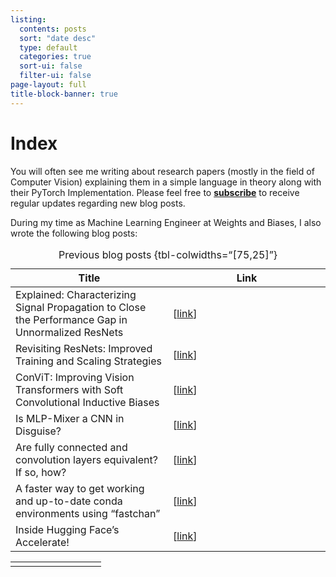 ```yaml
---
listing:
  contents: posts
  sort: "date desc"
  type: default
  categories: true
  sort-ui: false
  filter-ui: false
page-layout: full
title-block-banner: true
---
```


# Index
You will often see me writing about research papers (mostly in the field of Computer Vision) explaining them in a simple language in theory along with their PyTorch Implementation. Please feel free to **[subscribe](https://amaarora.github.io/#subscribe-to-aman-aroras-blog)** to receive regular updates regarding new blog posts.

During my time as Machine Learning Engineer at Weights and Biases, I also wrote the following blog posts:

| Title  | Link  |
|--------|--------|
| Explained: Characterizing Signal Propagation to Close the Performance Gap in Unnormalized ResNets  | [[link](https://wandb.ai/wandb_fc/pytorch-image-models/reports/Explained-Characterizing-Signal-Propagation-to-Close-the-Performance-Gap-in-Unnormalized-ResNets--Vmlldzo2NDIzNTE)]   |
|Revisiting ResNets: Improved Training and Scaling Strategies | [[link](https://wandb.ai/wandb_fc/pytorch-image-models/reports/Revisiting-ResNets-Improved-Training-and-Scaling-Strategies--Vmlldzo2NDE3NTM)]   |
|ConViT: Improving Vision Transformers with Soft Convolutional Inductive Biases | [[link](https://wandb.ai/wandb_fc/pytorch-image-models/reports/ConViT-Improving-Vision-Transformers-with-Soft-Convolutional-Inductive-Biases--Vmlldzo3MjIxMDk?galleryTag=intermediate)]   |
|Is MLP-Mixer a CNN in Disguise?| [[link](https://wandb.ai/wandb_fc/pytorch-image-models/reports/Is-MLP-Mixer-a-CNN-in-Disguise---Vmlldzo4NDE1MTU?galleryTag=intermediate)]   |
|Are fully connected and convolution layers equivalent? If so, how?| [[link](https://wandb.ai/wandb_fc/pytorch-image-models/reports/Are-fully-connected-and-convolution-layers-equivalent-If-so-how---Vmlldzo4NDgwNjY)]   |
|A faster way to get working and up-to-date conda environments using "fastchan"| [[link](https://wandb.ai/wandb_fc/pytorch-image-models/reports/A-faster-way-to-get-working-and-up-to-date-conda-environments-using-fastchan---Vmlldzo2ODIzNzA)]   |
|Inside Hugging Face's Accelerate!| [[link](https://wandb.ai/wandb_fc/pytorch-image-models/reports/Inside-Hugging-Face-s-Accelerate---Vmlldzo2MzgzNzA)]   |

: Previous blog posts {tbl-colwidths="[75,25]"}


<!-- Add a line break -->
+-------+-------------+
|       |             |
+-------+-------------+
